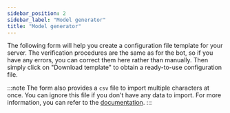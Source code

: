 ```yaml
---
sidebar_position: 2
sidebar_label: "Model generator"
title: "Model generator"
---
```



The following form will help you create a configuration file template for your server. The verification procedures are the same as for the bot, so if you have any errors, you can correct them here rather than manually.
Then simply click on "Download template" to obtain a ready-to-use configuration file.

:::note
The form also provides a `csv` file to import multiple characters at once. You can ignore this file if you don't have any data to import. For more information, you can refer to the [documentation](/docs/commands/administration.md#import-data).
:::

<TemplateForm />
